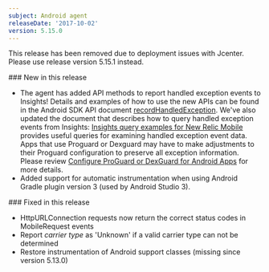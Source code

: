 ```yaml
---
subject: Android agent
releaseDate: '2017-10-02'
version: 5.15.0
---
```


This release has been removed due to deployment issues with Jcenter. Please use release version 5.15.1 instead.

\### New in this release

* The agent has added API methods to report handled exception events to Insights! Details and examples of how to use the new APIs can be found in the Android SDK API document [recordHandledException](https://docs.newrelic.com/docs/mobile-monitoring/new-relic-mobile-android/android-sdk-api/recordhandledexception-android-sdk-api). We've also updated the document that describes how to query handled exception events from Insights: [Insights query examples for New Relic Mobile](https://docs.newrelic.com/docs/insights/nrql-new-relic-query-language/nrql-query-examples/insights-query-examples-new-relic-mobile) provides useful queries for examining handled exception event data. Apps that use Proguard or Dexguard may have to make adjustments to their Proguard configuration to preserve all exception information. Please review [Configure ProGuard or DexGuard for Android Apps](https://docs.newrelic.com/docs/mobile-monitoring/new-relic-mobile-android/install-configure/configure-proguard-or-dexguard-android-apps) for more details.
* Added support for automatic instrumentation when using Android Gradle plugin version 3 (used by Android Studio 3).

\### Fixed in this release

* HttpURLConnection requests now return the correct status codes in MobileRequest events
* Report _carrier type_ as 'Unknown' if a valid carrier type can not be determined
* Restore instrumentation of Android support classes (missing since version 5.13.0)
